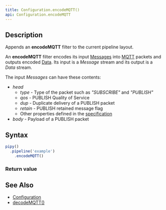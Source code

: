 ```yaml
---
title: Configuration.encodeMQTT()
api: Configuration.encodeMQTT
---
```


## Description

Appends an **encodeMQTT** filter to the current pipeline layout.

An **encodeMQTT** filter encodes its input [Messages](/reference/api/Message) into [MQTT](https://mqtt.org/) packets and outputs encoded [Data](/reference/api/Data). Its input is a _Message_ stream and its output is a _Data_ stream.

<FilterDiagram
  name="encodeMQTT"
  input="Message"
  output="Data"
/>

The input _Messages_ can have these contents:

* _head_
  - _type_ - Type of the packet such as _"SUBSCRIBE"_ and _"PUBLISH"_
  - _qos_ - PUBLISH Quality of Service
  - _dup_ - Duplicate delivery of a PUBLISH packet
  - _retain_ - PUBLISH retained message flag
  - Other properties defined in the [specification](https://docs.oasis-open.org/mqtt/mqtt/v5.0/os/mqtt-v5.0-os.html#_Toc3901027)
* _body_ - Payload of a PUBLISH packet

## Syntax

``` js
pipy()
  .pipeline('example')
    .encodeMQTT()
```

### Return value

<ReturnValue/>

## See Also

* [Configuration](/reference/api/Configuration)
* [decodeMQTT()](/reference/api/Configuration/decodeMQTT)
